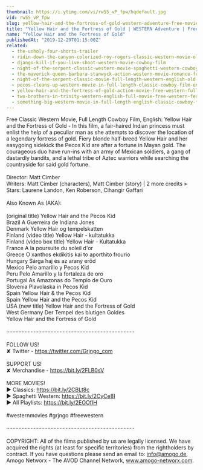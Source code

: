 ```yaml
---
thumbnail: https://i.ytimg.com/vi/rw55_vP_fpw/hqdefault.jpg
vid: rw55_vP_fpw
slug: yellow-hair-and-the-fortress-of-gold-western-adventure-free-movie-full-length-film
title: "Yellow Hair and the Fortress of Gold | WESTERN Adventure | Free Movie | Full Length Film"
name: "Yellow Hair and the Fortress of Gold"
publishedAt: "2019-12-29T01:15:00Z"
related:
  - the-unholy-four-shorts-trailer
  - ridin-down-the-canyon-colorized-roy-rogers-classic-western-movie-old-west
  - django-kill-if-you-live-shoot-western-movie-cowboy-film
  - night-of-the-serpent-classic-western-movie-spaghetti-western-cowboy-film
  - the-maverick-queen-barbara-stanwyck-action-western-movie-romance-full-length
  - night-of-the-serpent-classic-movie-full-length-western-english-old-cowboy-movie
  - pecos-cleans-up-western-movie-in-full-length-classic-cowboy-film-english-free-movie
  - yellow-hair-and-the-fortress-of-gold-action-movie-free-western-full-length
  - two-brothers-in-trinity-western-english-full-movie-free-western-feature-film-spaghetti-western
  - something-big-western-movie-in-full-length-english-classic-cowboy-film-free-full-westerns
---
```


Free Classic Western Movie, Full Length Cowboy Film, English: Yellow Hair and the Fortress of Gold - In this film, a fair-haired Indian princess must enlist the help of a peculiar man as she attempts to discover the location of a legendary fortress of gold. Fiery blonde half-breed Yellow Hair and her easygoing sidekick the Pecos Kid are after a fortune in Mayan gold. The courageous duo have run-ins with an army of Mexican soldiers, a gang of dastardly bandits, and a lethal tribe of Aztec warriors while searching the countryside for said gold fortune.<br />
<br />
Director: Matt Cimber<br />
Writers: Matt Cimber (characters), Matt Cimber (story) | 2 more credits »<br />
Stars: Laurene Landon, Ken Roberson, Cihangir Gaffari<br />
<br />
Also Known As (AKA):<br />
<br />
(original title) Yellow Hair and the Pecos Kid<br />
Brazil A Guerreira de Indiana Jones<br />
Denmark Yellow Hair og tempelskatten<br />
Finland (video title) Yellow Hair - kultatukka<br />
Finland (video box title) Yellow Hair - Kultatukka<br />
France A la poursuite du soleil d'or<br />
Greece O xanthos ekdikitis kai to aporthito frourio<br />
Hungary Sárga haj és az arany erőd<br />
Mexico Pelo amarillo y Pecos Kid<br />
Peru Pelo Amarillo y la fortaleza de oro<br />
Portugal As Amazonas do Templo de Ouro<br />
Slovenia Plavolaska in Pecos Kid<br />
Spain Yellow Hair & the Pecos Kid<br />
Spain Yellow Hair and the Pecos Kid<br />
USA (new title) Yellow Hair and the Fortress of Gold<br />
West Germany Der Tempel des blutigen Goldes<br />
Yellow Hair and the Fortress of Gold<br />
<br />
····················································································<br />
<br />
FOLLOW US!<br />
✘ Twitter - https://twitter.com/Grjngo_com<br />
<br />
SUPPORT US!<br />
✘ Merchandise - https://bit.ly/2FLB0sV<br />
<br />
MORE MOVIES! <br />
► Classics: https://bit.ly/2CBLt8c <br />
► Spaghetti Western: https://bit.ly/2CyCe8I <br />
► All Playlists: https://bit.ly/2EOOfIH <br />
<br />
#westernmovies #grjngo #freewestern<br />
<br />
····················································································<br />
<br />
COPYRIGHT: All of the films published by us are legally licensed. We have acquired the rights (at least for specific territories) from the rightholders by contract. If you have questions please send an email to: info@amogo.de, Amogo Networx - The AVOD Channel Network, www.amogo-networx.com.